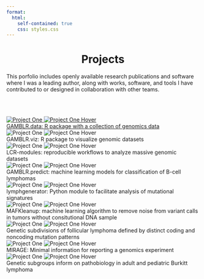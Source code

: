 ```yaml
---
format:
  html:
    self-contained: true
    css: styles.css
---
```


# Projects{style="text-align:center;"}

This porfolio includes openly available research publications and software where I was a leading author, along with works, software, and tools I have contributed to or designed in collaboration with other teams.

<br><br>

:::{.column-screen}

```{=html}
<div class="project-grid">
  <div class="project">
    <a href="./projects/gamblr_data.html">
        <div class="image-container">
        <img src="src/images/900x1100.jpeg" alt="Project One" class="project-image">
        <img src="src/images/1600x1400.jpeg" alt="Project One Hover" class="project-image-hover">
        <div class="description">GAMBLR.data: R package with a collection of genomics data</div>
        </div>
    </a>
  </div>

  <div class="project">
    <div class="image-container">
      <img src="src/images/600x900.jpeg" alt="Project One" class="project-image">
      <img src="src/images/900x1100.jpeg" alt="Project One Hover" class="project-image-hover">
      <div class="description">GAMBLR.viz: R package to visualize genomic datasets</div>
    </div>
  </div>

  <div class="project">
    <div class="image-container">
      <img src="src/images/600x900.jpeg" alt="Project One" class="project-image">
      <img src="src/images/900x1100.jpeg" alt="Project One Hover" class="project-image-hover">
      <div class="description">LCR-modules: reproducible workflows to analyze massive genomic datasets</div>
    </div>
  </div>

  <div class="project">
    <div class="image-container">
      <img src="src/images/600x900.jpeg" alt="Project One" class="project-image">
      <img src="src/images/900x1100.jpeg" alt="Project One Hover" class="project-image-hover">
      <div class="description">GAMBLR.predict: machine learning models for classification of B-cell lymphomas</div>
    </div>
  </div>

  <div class="project">
    <div class="image-container">
      <img src="src/images/600x900.jpeg" alt="Project One" class="project-image">
      <img src="src/images/900x1100.jpeg" alt="Project One Hover" class="project-image-hover">
      <div class="description">lymphgenerator: Python module to facilitate analysis of mutational signatures</div>
    </div>
  </div>

  <div class="project">
    <div class="image-container">
      <img src="src/images/600x900.jpeg" alt="Project One" class="project-image">
      <img src="src/images/900x1100.jpeg" alt="Project One Hover" class="project-image-hover">
      <div class="description">MAFKleanup: machine learning algorithm to remove noise from variant calls in tumors without consitutional DNA sample</div>
    </div>
  </div>

  <div class="project">
    <div class="image-container">
      <img src="src/images/600x900.jpeg" alt="Project One" class="project-image">
      <img src="src/images/900x1100.jpeg" alt="Project One Hover" class="project-image-hover">
      <div class="description">Genetic subdivisions of follicular lymphoma defined by distinct coding and noncoding mutation patterns</div>
    </div>
  </div>

  <div class="project">
    <div class="image-container">
      <img src="src/images/600x900.jpeg" alt="Project One" class="project-image">
      <img src="src/images/900x1100.jpeg" alt="Project One Hover" class="project-image-hover">
      <div class="description">MIRAGE: Minimal information for reporting a genomics experiment</div>
    </div>
  </div>

  <div class="project">
    <div class="image-container">
      <img src="src/images/600x900.jpeg" alt="Project One" class="project-image">
      <img src="src/images/900x1100.jpeg" alt="Project One Hover" class="project-image-hover">
      <div class="description">Genetic subgroups inform on pathobiology in adult and pediatric Burkitt lymphoma</div>
    </div>
  </div>

</div>
```
:::

<script>
function toggleDescription(descId) {
  const descriptions = document.querySelectorAll('.description');
  descriptions.forEach(desc => {
    if (desc.id === descId) {
      desc.classList.toggle('active');
    } else {
      desc.classList.remove('active');
    }
  });
}
</script>